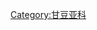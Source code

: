 {{clade|style=font-size:90%;
|label1=[[瓔珞木族]] Amherstieae
|1={{clade
|1={{clade
 |1={{clade
  |1={{clade
   |1={{clade
    |1={{clade
     |1={{clade
      |1={{clade
       |1={{clade
        |1=[[金匙檀屬]] ''Tetraberlinia''
        |2=[[泳衣檀屬]] ''Bikinia''
        }}
       |2={{clade
        |1=[[隱萼檀屬]] ''Aphanocalyx''
        |2=[[隱瓣檀屬]] ''Icuria''
        }} 
       |3=[[鑲羽檀屬]] ''Julbernardia''
       }} 
      |2={{clade
       |1=[[短蓋木屬]] ''Brachystegia''
       |2=[[斑馬木屬]] ''Microberlinia''
       }} 
      }} 
     |2=[[鱗托檀屬]] ''Englerodendron''
     }} 
    |2={{clade
     |1=[[鳳逸檀屬]] ''Berlinia''
     |2=[[齊鳳檀屬]] ''Isoberlinia''
     }} 
    |3=[[溶皮豆屬]] ''Oddoniodendron''
    }} 
   |2={{clade
    |1=[[溝爪檀屬]] ''Anthonotha''
    |2=[[斜逸檀屬]] ''Isomacrolobium''
    }}
   }}
  |2={{clade
   |1={{clade
    |1=[[大瓣檀屬]] ''Gilbertiodendron''
    |2=[[彎葉檀屬]] ''Librevillea''
    }}
   |2=[[曲柱檀屬]] ''Didelotia''
   }} 
  }} 
 |2={{clade
  |1={{clade
   |1={{clade
    |1={{clade
     |1=[[金幣檀屬]] ''Annea''
     |2=[[蒜皮豆屬]] ''Scorodophloeus''
     }} 
    |2=[[加蓬豆屬]] ''Gabonius''
    }}
   |2={{clade
    |1=[[繭莢木屬]] ''Crudia''
    |2=[[燈臺檀屬]] ''Neochevalierodendron''
    }} 
   }} 
  |2=[[喃喃果屬]] ''Cynometra'' 
  |3=[[簇花檀屬]] ''Zenkerella''
  }} 
 |3={{clade
  |1={{clade
   |1={{clade
    |1=[[膜蓋檀屬]] ''Hymenostegia''
    |2=[[蟻巢檀屬]] ''Leonardoxa''
    }} 
   |2=[[裸蓋檀屬]] ''Talbotiella''
   }} 
  |2=[[山桃檀屬]] ''Loesenera''
  }} 
 |4={{clade
  |1=[[雙舟檀屬]] ''Dicymbe''
  |2=[[多蕊檀屬]] ''Polystemonanthus''
  }} 
 |5={{clade
  |1=[[隱萼豆屬]] ''Cryptosepalum''
  |2=[[傘花檀屬]] ''Paramacrolobium''
  }} 
 |6=[[小瓔木屬]] ''Humboldtia''
 |7=[[酸豆|羅望子屬]] ''Tamarindus''
 }} 
|2={{clade
 |1={{clade
  |1=[[寶冠木屬]] ''Brownea''
  |2=[[長序檀屬]] ''Ecuadendron''
  |3=[[朱弦豆屬]] ''Paloue''
  }} 
 |2={{clade
  |1=[[逸瓣檀屬]] ''Macrolobium''
  |2=[[交蕊豆屬]] ''Heterostemon''
  }}
 }} 
|3=[[瓔珞木|瓔珞木屬]] ''Amherstia''
}}
}}<noinclude>

[[Category:甘豆亚科]]</noinclude>